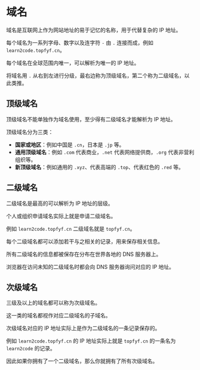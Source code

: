 # 域名

域名是互联网上作为网站地址的易于记忆的名称，用于代替复杂的 IP 地址。

每个域名为一系列字母、数字以及连字符 `-` 由 `.` 连接而成，例如 `learn2code.topfyf.cn`。

每个域名在全球范围内唯一，可以解析为唯一的 IP 地址。

将域名用 `.` 从右到左进行分级，最右边称为顶级域名，第二个称为二级域名，以此类推。

## 顶级域名

顶级域名不能单独作为域名使用，至少得有二级域名才能解析为 IP 地址。

顶级域名分为三类：

- **国家或地区**：例如中国是 `.cn`，日本是 `.jp` 等。
- **通用顶级域名**：例如 `.com` 代表商业，`.net` 代表网络提供商，`.org` 代表非营利组织等。
- **新顶级域名**：例如通用的 `.xyz`、代表高端的 `.top`、代表红色的 `.red` 等。

## 二级域名

二级域名是最高的可以解析为 IP 地址的层级。

个人或组织申请域名实际上就是申请二级域名。

例如 `learn2code.topfyf.cn` 二级域名就是 `topfyf.cn`。

每个二级域名都可以添加若干与之相关的记录，用来保存相关信息。

所有二级域名的信息都被保存在分布在世界各地的 DNS 服务器上。

浏览器在访问未知的二级域名时都会向 DNS 服务器询问对应的 IP 地址。

## 次级域名

三级及以上的域名都可以称为次级域名。

这一类的域名都视作对应二级域名的子域名。

次级域名对应的 IP 地址实际上是作为二级域名的一条记录保存的。

例如 `learn2code.topfyf.cn` 的 IP 地址实际上就是 `topfyf.cn` 的一条名为 `learn2code` 的记录。

因此如果你拥有了一个二级域名，那么你就拥有了所有次级域名。
